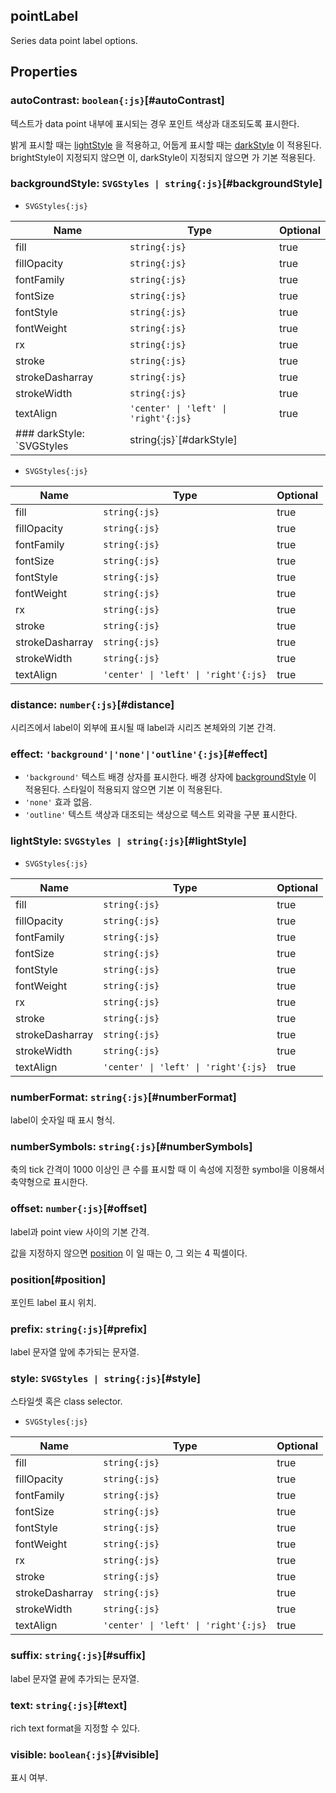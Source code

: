 ## **pointLabel**
Series data point label options.
## Properties

### autoContrast: `boolean{:js}`[#autoContrast]
텍스트가 data point 내부에 표시되는 경우 포인트 색상과 대조되도록 표시한다.


밝게 표시할 때는 [lightStyle](#lightstyle) 을 적용하고,
어둡게 표시할 때는 [darkStyle](#darkstyle) 이 적용된다.
brightStyle이 지정되지 않으면 <Content type="expression" value="'rct-text-light'"></Content>이,
darkStyle이 지정되지 않으면 <Content type="expression" value="'rct-text-dark'"></Content>가 기본 적용된다.  
<DefaultValue value="true" contents=""></DefaultValue>
### backgroundStyle: `SVGStyles | string{:js}`[#backgroundStyle]
- `SVGStyles{:js}` 

| Name | Type | Optional |  
| ----- | ----- | ----- |  
| fill | `string{:js}` | true |  
| fillOpacity | `string{:js}` | true |  
| fontFamily | `string{:js}` | true |  
| fontSize | `string{:js}` | true |  
| fontStyle | `string{:js}` | true |  
| fontWeight | `string{:js}` | true |  
| rx | `string{:js}` | true |  
| stroke | `string{:js}` | true |  
| strokeDasharray | `string{:js}` | true |  
| strokeWidth | `string{:js}` | true |  
| textAlign | `'center' \| 'left' \| 'right'{:js}` | true |<DefaultValue value="undefined" contents=""></DefaultValue>
### darkStyle: `SVGStyles | string{:js}`[#darkStyle]
- `SVGStyles{:js}` 

| Name | Type | Optional |  
| ----- | ----- | ----- |  
| fill | `string{:js}` | true |  
| fillOpacity | `string{:js}` | true |  
| fontFamily | `string{:js}` | true |  
| fontSize | `string{:js}` | true |  
| fontStyle | `string{:js}` | true |  
| fontWeight | `string{:js}` | true |  
| rx | `string{:js}` | true |  
| stroke | `string{:js}` | true |  
| strokeDasharray | `string{:js}` | true |  
| strokeWidth | `string{:js}` | true |  
| textAlign | `'center' \| 'left' \| 'right'{:js}` | true |<DefaultValue value="undefined" contents=""></DefaultValue>
### distance: `number{:js}`[#distance]
<Content type="expression" value="'pie', 'funnel'"></Content> 시리즈에서 label이 외부에 표시될 때 label과 시리즈 본체와의 기본 간격.  
<DefaultValue value="25" contents=""></DefaultValue>
### effect: `'background'|'none'|'outline'{:js}`[#effect]
- `'background'` 텍스트 배경 상자를 표시한다.      배경 상자에 [backgroundStyle](#backgroundStyle) 이 적용된다.  스타일이 적용되지 않으면 기본 <Content type="expression" value="'rct-text-background'"></Content>이 적용된다.
- `'none'` 효과 없음.
- `'outline'` 텍스트 색상과 대조되는 색상으로 텍스트 외곽을 구분 표시한다.

<DefaultValue value="'none'" contents=""></DefaultValue>
### lightStyle: `SVGStyles | string{:js}`[#lightStyle]
- `SVGStyles{:js}` 

| Name | Type | Optional |  
| ----- | ----- | ----- |  
| fill | `string{:js}` | true |  
| fillOpacity | `string{:js}` | true |  
| fontFamily | `string{:js}` | true |  
| fontSize | `string{:js}` | true |  
| fontStyle | `string{:js}` | true |  
| fontWeight | `string{:js}` | true |  
| rx | `string{:js}` | true |  
| stroke | `string{:js}` | true |  
| strokeDasharray | `string{:js}` | true |  
| strokeWidth | `string{:js}` | true |  
| textAlign | `'center' \| 'left' \| 'right'{:js}` | true |<DefaultValue value="undefined" contents=""></DefaultValue>
### numberFormat: `string{:js}`[#numberFormat]
label이 숫자일 때 표시 형식.  
<DefaultValue value="undefined" contents=""></DefaultValue>
### numberSymbols: `string{:js}`[#numberSymbols]
축의 tick 간격이 1000 이상인 큰 수를 표시할 때 
이 속성에 지정한 symbol을 이용해서 축약형으로 표시한다.  
<DefaultValue value="undefined" contents=""></DefaultValue>
### offset: `number{:js}`[#offset]
label과 point view 사이의 기본 간격.

값을 지정하지 않으면 [position](#position) 이 <Content type="expression" value="'inside'"></Content>일 때는 0, 그 외는 4 픽셀이다.  
<DefaultValue value="undefined" contents=""></DefaultValue>
### position[#position]
포인트 label 표시 위치.  


<DefaultValue value="PointItemPosition.AUTO" contents=""></DefaultValue>
### prefix: `string{:js}`[#prefix]
label 문자열 앞에 추가되는 문자열.  
<DefaultValue value="undefined" contents=""></DefaultValue>
### style: `SVGStyles | string{:js}`[#style]
스타일셋 혹은 class selector.  
- `SVGStyles{:js}` 

| Name | Type | Optional |  
| ----- | ----- | ----- |  
| fill | `string{:js}` | true |  
| fillOpacity | `string{:js}` | true |  
| fontFamily | `string{:js}` | true |  
| fontSize | `string{:js}` | true |  
| fontStyle | `string{:js}` | true |  
| fontWeight | `string{:js}` | true |  
| rx | `string{:js}` | true |  
| stroke | `string{:js}` | true |  
| strokeDasharray | `string{:js}` | true |  
| strokeWidth | `string{:js}` | true |  
| textAlign | `'center' \| 'left' \| 'right'{:js}` | true |<DefaultValue value="undefined" contents=""></DefaultValue>
### suffix: `string{:js}`[#suffix]
label 문자열 끝에 추가되는 문자열.  
<DefaultValue value="undefined" contents=""></DefaultValue>
### text: `string{:js}`[#text]
rich text format을 지정할 수 있다.  
<DefaultValue value="undefined" contents=""></DefaultValue>
### visible: `boolean{:js}`[#visible]
표시 여부.  
<DefaultValue value="true" contents=""></DefaultValue>